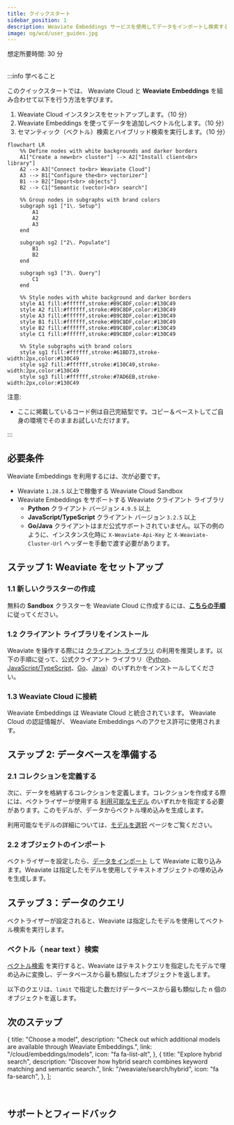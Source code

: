 ```yaml
---
title: クイックスタート
sidebar_position: 1
description: Weaviate Embeddings サービスを使用してデータをインポートし検索するための入門ガイド。
image: og/wcd/user_guides.jpg
---
```



<span class="badge badge--secondary">想定所要時間: 30 分</span>
<br />
<br />

:::info 学べること

このクイックスタートでは、 Weaviate Cloud と **Weaviate Embeddings** を組み合わせて以下を行う方法を学びます。

1. Weaviate Cloud インスタンスをセットアップします。（10 分）
2. Weaviate Embeddings を使ってデータを追加しベクトル化します。（10 分）
3. セマンティック（ベクトル）検索とハイブリッド検索を実行します。（10 分）

```mermaid
flowchart LR
    %% Define nodes with white backgrounds and darker borders
    A1["Create a new<br> cluster"] --> A2["Install client<br> library"]
    A2 --> A3["Connect to<br> Weaviate Cloud"]
    A3 --> B1["Configure the<br> vectorizer"]
    B1 --> B2["Import<br> objects"]
    B2 --> C1["Semantic (vector)<br> search"]

    %% Group nodes in subgraphs with brand colors
    subgraph sg1 ["1\. Setup"]
        A1
        A2
        A3
    end

    subgraph sg2 ["2\. Populate"]
        B1
        B2
    end

    subgraph sg3 ["3\. Query"]
        C1
    end

    %% Style nodes with white background and darker borders
    style A1 fill:#ffffff,stroke:#B9C8DF,color:#130C49
    style A2 fill:#ffffff,stroke:#B9C8DF,color:#130C49
    style A3 fill:#ffffff,stroke:#B9C8DF,color:#130C49
    style B1 fill:#ffffff,stroke:#B9C8DF,color:#130C49
    style B2 fill:#ffffff,stroke:#B9C8DF,color:#130C49
    style C1 fill:#ffffff,stroke:#B9C8DF,color:#130C49

    %% Style subgraphs with brand colors
    style sg1 fill:#ffffff,stroke:#61BD73,stroke-width:2px,color:#130C49
    style sg2 fill:#ffffff,stroke:#130C49,stroke-width:2px,color:#130C49
    style sg3 fill:#ffffff,stroke:#7AD6EB,stroke-width:2px,color:#130C49
```

注意:

- ここに掲載しているコード例は自己完結型です。コピー＆ペーストしてご自身の環境でそのままお試しいただけます。

:::

## 必要条件

Weaviate Embeddings を利用するには、次が必要です。

<!-- TODO[g-despot]: Update prerequisites with correct client versions -->

- Weaviate `1.28.5` 以上で稼働する Weaviate Cloud Sandbox
- Weaviate Embeddings をサポートする Weaviate クライアント ライブラリ  
  - **Python** クライアント バージョン `4.9.5` 以上  
  - **JavaScript/TypeScript** クライアント バージョン `3.2.5` 以上  
  - **Go/Java** クライアントはまだ公式サポートされていません。以下の例のように、インスタンス化時に `X-Weaviate-Api-Key` と `X-Weaviate-Cluster-Url` ヘッダーを手動で渡す必要があります。

## ステップ 1: Weaviate をセットアップ

### 1.1 新しいクラスターの作成

無料の **Sandbox** クラスターを Weaviate Cloud に作成するには、**[こちらの手順](/cloud/manage-clusters/create#create-a-cluster)** に従ってください。


<LatestWeaviateVersion />

### 1.2 クライアント ライブラリをインストール

Weaviate を操作する際には [クライアント ライブラリ](/weaviate/client-libraries) の利用を推奨します。以下の手順に従って、公式クライアント ライブラリ（[Python](/weaviate/client-libraries/python)、[JavaScript/TypeScript](/weaviate/client-libraries/typescript)、[Go](/weaviate/client-libraries/go)、[Java](/weaviate/client-libraries/java)）のいずれかをインストールしてください。


<CodeClientInstall />

### 1.3 Weaviate Cloud に接続

Weaviate Embeddings は Weaviate Cloud と統合されています。 Weaviate Cloud の認証情報が、 Weaviate Embeddings へのアクセス許可に使用されます。

<Tabs groupId="languages">
  <TabItem value="py" label="Python API v4">
    <FilteredTextBlock
      text={PyConnect}
      startMarker="# START WeaviateInstantiation"
      endMarker="# END WeaviateInstantiation"
      language="py"
    />
  </TabItem>
  <TabItem value="js" label="JS/TS API v3">
    <FilteredTextBlock
      text={TSConnect}
      startMarker="// START WeaviateInstantiation"
      endMarker="// END WeaviateInstantiation"
      language="ts"
    />
  </TabItem>
  <TabItem value="go" label="Go">
    <FilteredTextBlock
      text={GoConnect}
      startMarker="// START WeaviateInstantiation"
      endMarker="// END WeaviateInstantiation"
      language="goraw"
    />
  </TabItem>
  <TabItem value="java" label="Java">
    <FilteredTextBlock
      text={JavaConnect}
      startMarker="// START WeaviateInstantiation"
      endMarker="// END WeaviateInstantiation"
      language="javaraw"
    />
  </TabItem>
</Tabs>

## ステップ 2: データベースを準備する

### 2.1 コレクションを定義する

次に、データを格納するコレクションを定義します。コレクションを作成する際には、ベクトライザーが使用する [利用可能なモデル](/cloud/embeddings/models) のいずれかを指定する必要があります。このモデルが、データからベクトル埋め込みを生成します。

<Tabs groupId="languages">
  <TabItem value="py" label="Python API v4">
    <FilteredTextBlock
      text={PyCode}
      startMarker="# START SnowflakeArcticEmbedLV20"
      endMarker="# END SnowflakeArcticEmbedLV20"
      language="py"
    />
  </TabItem>
  <TabItem value="js" label="JS/TS API v3">
    <FilteredTextBlock
      text={TSCode}
      startMarker="// START SnowflakeArcticEmbedLV20"
      endMarker="// END SnowflakeArcticEmbedLV20"
      language="ts"
    />
  </TabItem>
  <TabItem value="go" label="Go">
    <FilteredTextBlock
      text={GoCode}
      startMarker="// START SnowflakeArcticEmbedLV20"
      endMarker="// END SnowflakeArcticEmbedLV20"
      language="goraw"
    />
  </TabItem>
  <TabItem value="java" label="Java">
    <FilteredTextBlock
      text={JavaCode}
      startMarker="// START SnowflakeArcticEmbedLV20"
      endMarker="// END SnowflakeArcticEmbedLV20"
      language="java"
    />
  </TabItem>
</Tabs>

利用可能なモデルの詳細については、[モデルを選択](/cloud/embeddings/models) ページをご覧ください。



### 2.2 オブジェクトのインポート

ベクトライザーを設定したら、[データをインポート](/weaviate/manage-objects/import.mdx) して Weaviate に取り込みます。Weaviate は指定したモデルを使用してテキストオブジェクトの埋め込みを生成します。

<Tabs groupId="languages">
  <TabItem value="py" label="Python API v4">
    <FilteredTextBlock
      text={PyCode}
      startMarker="# START BatchImportExample"
      endMarker="# END BatchImportExample"
      language="py"
    />
  </TabItem>
  <TabItem value="js" label="JS/TS API v3">
    <FilteredTextBlock
      text={TSCode}
      startMarker="// START BatchImportExample"
      endMarker="// END BatchImportExample"
      language="ts"
    />
  </TabItem>
  <TabItem value="go" label="Go">
    <FilteredTextBlock
      text={GoCode}
      startMarker="// START BatchImportExample"
      endMarker="// END BatchImportExample"
      language="goraw"
    />
  </TabItem>
  <TabItem value="java" label="Java">
    <FilteredTextBlock
      text={JavaImportQueries}
      startMarker="// START BatchImportExample"
      endMarker="// END BatchImportExample"
      language="java"
    />
  </TabItem>
</Tabs>

## ステップ 3：データのクエリ

ベクトライザーが設定されると、Weaviate は指定したモデルを使用してベクトル検索を実行します。

### ベクトル（ near text ）検索

[ベクトル検索](/weaviate/search/similarity.md#search-with-text) を実行すると、Weaviate はテキストクエリを指定したモデルで埋め込みに変換し、データベースから最も類似したオブジェクトを返します。

以下のクエリは、`limit` で指定した数だけデータベースから最も類似した  n  個のオブジェクトを返します。

<Tabs groupId="languages">
  <TabItem value="py" label="Python API v4">
    <FilteredTextBlock
      text={PyCode}
      startMarker="# START NearTextExample"
      endMarker="# END NearTextExample"
      language="py"
    />
  </TabItem>
  <TabItem value="js" label="JS/TS API v3">
    <FilteredTextBlock
      text={TSCode}
      startMarker="// START NearTextExample"
      endMarker="// END NearTextExample"
      language="ts"
    />
  </TabItem>
  <TabItem value="go" label="Go">
    <FilteredTextBlock
      text={GoCode}
      startMarker="// START NearTextExample"
      endMarker="// END NearTextExample"
      language="goraw"
    />
  </TabItem>
  <TabItem value="java" label="Java">
    <FilteredTextBlock
      text={JavaImportQueries}
      startMarker="// START NearTextExample"
      endMarker="// END NearTextExample"
      language="java"
    />
  </TabItem>
</Tabs>

## 次のステップ


  {
    title: "Choose a model",
    description:
      "Check out which additional models are available through Weaviate Embeddings.",
    link: "/cloud/embeddings/models",
    icon: "fa fa-list-alt",
  },
  {
    title: "Explore hybrid search",
    description:
      "Discover how hybrid search combines keyword matching and semantic search.",
    link: "/weaviate/search/hybrid",
    icon: "fa fa-search",
  },
];

<CardsSection items={nextStepsData} />
<br />

## サポートとフィードバック


<SupportAndTrouble />


